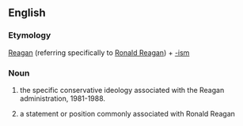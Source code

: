 ==English==

===Etymology===

[[Reagan]] (referring specifically to [[w:Ronald Reagan|Ronald Reagan]]) + [[-ism]]

===Noun===
{{en-noun}}

# {{not countable}} the specific conservative ideology associated with the Reagan administration, 1981-1988.
# a statement or position commonly associated with Ronald Reagan